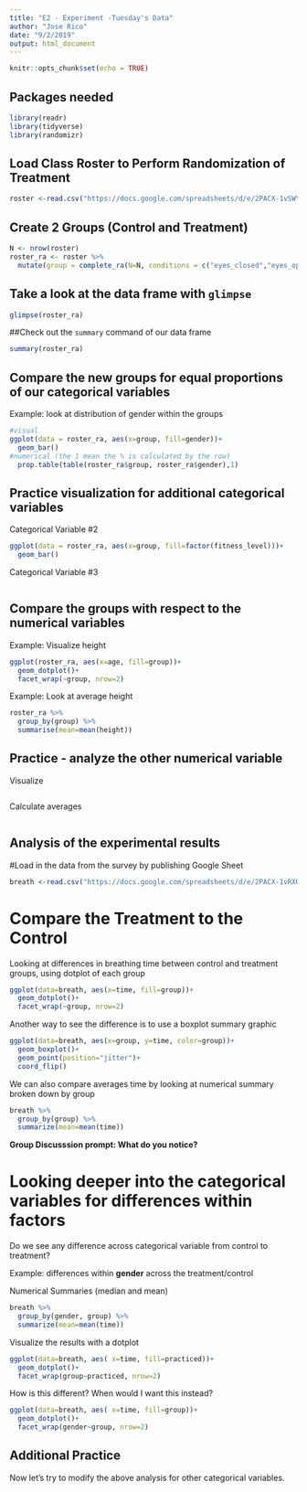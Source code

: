 ```yaml
---
title: "E2 - Experiment -Tuesday's Data"
author: "Jose Rico"
date: "9/2/2019"
output: html_document
---
```


```r
knitr::opts_chunk$set(echo = TRUE)
```

## Packages needed
```r
library(readr)
library(tidyverse)
library(randomizr)
```

## Load Class Roster to Perform Randomization of Treatment
```r
roster <-read.csv("https://docs.google.com/spreadsheets/d/e/2PACX-1vSWYF1ho6YTKp7ntHl-9CV6HcgJYYqcT53MZUBBKGByhCxzJmUymJF4GWINHdAPMREUSj6IosD7E4Gc/pub?gid=0&single=true&output=csv")
```

## Create 2 Groups (Control and Treatment)

```r
N <- nrow(roster)
roster_ra <- roster %>% 
  mutate(group = complete_ra(N=N, conditions = c("eyes_closed","eyes_open")))
```

## Take a look at the data frame with `glimpse`
```r
glimpse(roster_ra)
```

##Check out the `summary` command of our data frame

```r
summary(roster_ra)
```
 
## Compare the new groups for equal proportions of our categorical variables

Example: look at distribution of gender within the groups
```r
#visual
ggplot(data = roster_ra, aes(x=group, fill=gender))+
  geom_bar()
#numerical (the 1 mean the % is calculated by the row)
  prop.table(table(roster_ra$group, roster_ra$gender),1)
```

## Practice visualization for additional categorical variables

Categorical Variable #2
```r
ggplot(data = roster_ra, aes(x=group, fill=factor(fitness_level)))+
  geom_bar()
```

Categorical Variable #3
```r

```

## Compare the groups with respect to the numerical variables

Example: Visualize height
```r
ggplot(roster_ra, aes(x=age, fill=group))+
  geom_dotplot()+
  facet_wrap(~group, nrow=2)
```
Example: Look at average height
```r
roster_ra %>% 
  group_by(group) %>% 
  summarise(mean=mean(height))
```

## Practice - analyze the other numerical variable

Visualize 
```r

```
Calculate averages 
```r

```

## Analysis of the experimental results

#Load in the data from the survey by publishing Google Sheet
```r
breath <-read.csv("https://docs.google.com/spreadsheets/d/e/2PACX-1vRXUa2Xo3hx6WnNo0WSu1OK_5oODLIxwooSFzteeVBZGXsRh_9UxqwY0nueUGRJLrza0wJSb6M5ZLcp/pub?gid=0&single=true&output=csv")
```

# Compare the Treatment to the Control
Looking at differences in breathing time between control and treatment groups, using dotplot of each group

```r
ggplot(data=breath, aes(x=time, fill=group))+
  geom_dotplot()+
  facet_wrap(~group, nrow=2)
```

Another way to see the difference is to use a boxplot summary graphic
```r
ggplot(data=breath, aes(x=group, y=time, color=group))+
  geom_boxplot()+
  geom_point(position="jitter")+
  coord_flip()
```

We can also compare averages time by looking at numerical summary broken down by group

```r
breath %>% 
  group_by(group) %>% 
  summarize(mean=mean(time))

```

**Group Discusssion prompt: What do you notice?**

# Looking deeper into the categorical variables for differences within factors

Do we see any difference across categorical variable from control to treatment? 

Example: differences within **gender** across the treatment/control

Numerical Summaries (median and mean)
```r
breath %>% 
  group_by(gender, group) %>% 
  summarize(mean=mean(time))
```

Visualize the results with a dotplot

```r
ggplot(data=breath, aes( x=time, fill=practiced))+
  geom_dotplot()+
  facet_wrap(group~practiced, nrow=2)
```

How is this different?  When would I want this instead?
```r
ggplot(data=breath, aes( x=time, fill=group))+
  geom_dotplot()+
  facet_wrap(gender~group, nrow=2)
```

## Additional Practice
Now let's try to modify the above analysis for other categorical variables.
